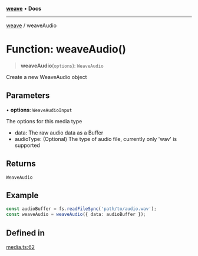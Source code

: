 [**weave**](/reference/typescript-sdk/weave/index) • **Docs**

***

[weave](/reference/typescript-sdk/weave/index) / weaveAudio

# Function: weaveAudio()

> **weaveAudio**(`options`): `WeaveAudio`

Create a new WeaveAudio object

## Parameters

• **options**: `WeaveAudioInput`

The options for this media type
   - data: The raw audio data as a Buffer
   - audioType: (Optional) The type of audio file, currently only 'wav' is supported

## Returns

`WeaveAudio`

## Example

```ts
const audioBuffer = fs.readFileSync('path/to/audio.wav');
const weaveAudio = weaveAudio({ data: audioBuffer });
```

## Defined in

[media.ts:62](https://github.com/wandb/weave/blob/e2313369cb35bc1b6f97c70539926dd951ead21e/sdks/node/src/media.ts#L62)

